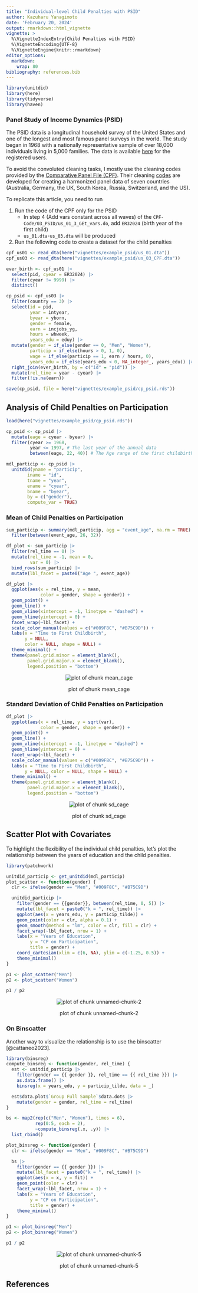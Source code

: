 ```yaml
---
title: "Individual-level Child Penalties with PSID"
author: Kazuharu Yanagimoto
date: 'February 20, 2024'
output: rmarkdown::html_vignette
vignette: >
  %\VignetteIndexEntry{Child Penalties with PSID}
  %\VignetteEncoding{UTF-8}
  %\VignetteEngine{knitr::rmarkdown}
editor_options: 
  markdown: 
    wrap: 80
bibliography: references.bib
---
```





```r
library(unitdid)
library(here)
library(tidyverse)
library(haven)
```

### Panel Study of Income Dynamics (PSID)

The PSID data is a longitudinal household survey of the United States and one of
the longest and most famous panel surveys in the world. The study began in 1968
with a nationally representative sample of over 18,000 individuals living in
5,000 families. The data is available [here](https://psidonline.isr.umich.edu)
for the registered users.

To avoid the convoluted cleaning tasks, I mostly use the cleaning codes provided
by the [Comparative Panel File (CPF)](https://www.cpfdata.com). Their cleaning
[codes](https://www.cpfdata.com) are developed for creating a harmonized panel
data of seven countries (Australia, Germany, the UK, South Korea, Russia,
Switzerland, and the US).

To replicate this article, you need to run

1.  Run the code of the CPF only for the PSID
    -   In step 4 (Add vars constant across all waves) of the
        `CPF-Code/03_PSID/us_01_3_GEt_vars.do`, add `ER32024` (birth year of the
        first child)
    -   `us_01.dta`-`us_03.dta` will be produced
2.  Run the following code to create a dataset for the child penalties


```r
cpf_us01 <- read_dta(here("vignettes/example_psid/us_01.dta"))
cpf_us03 <- read_dta(here("vignettes/example_psid/us_03_CPF.dta"))

ever_birth <- cpf_us01 |>
  select(pid, cyear = ER32024) |>
  filter(cyear != 9999) |>
  distinct()

cp_psid <- cpf_us03 |>
  filter(country == 3) |>
  select(id = pid,
         year = intyear,
         byear = yborn,
         gender = female,
         earn = incjobs_yg,
         hours = whweek,
         years_edu = eduy) |>
  mutate(gender = if_else(gender == 0, "Men", "Women"),
         particip = if_else(hours > 0, 1, 0),
         wage = if_else(particip == 1, earn / hours, 0),
         years_edu = if_else(years_edu < 0, NA_integer_, years_edu)) |>
  right_join(ever_birth, by = c("id" = "pid")) |>
  mutate(rel_time = year - cyear) |>
  filter(!is.na(earn))

save(cp_psid, file = here("vignettes/example_psid/cp_psid.rds"))
```

## Analysis of Child Penalties on Participation


```r
load(here("vignettes/example_psid/cp_psid.rds"))

cp_psid <- cp_psid |>
  mutate(eage = cyear - byear) |>
  filter(cyear >= 1968,
         year <= 1997, # The last year of the annual data
         between(eage, 22, 40)) # The Age range of the first childbirth

mdl_particip <- cp_psid |>
  unitdid(yname = "particip",
        iname = "id",
        tname = "year",
        ename = "cyear",
        bname = "byear",
        by = c("gender"),
        compute_var = TRUE)
```

### Mean of Child Penalties on Participation


```r
sum_particip <- summary(mdl_particip, agg = "event_age", na.rm = TRUE) |>
  filter(between(event_age, 26, 32))

df_plot <- sum_particip |>
  filter(rel_time == 0) |>
  mutate(rel_time = -1, mean = 0,
         var = 0) |>
  bind_rows(sum_particip) |>
  mutate(lbl_facet = paste0("Age ", event_age))

df_plot |>
  ggplot(aes(x = rel_time, y = mean,
             color = gender, shape = gender)) +
  geom_point() +
  geom_line() +
  geom_vline(xintercept = -1, linetype = "dashed") +
  geom_hline(yintercept = 0) +
  facet_wrap(~lbl_facet) +
  scale_color_manual(values = c("#009F8C", "#B75C9D")) +
  labs(x = "Time to First Childbirth",
       y = NULL,
       color = NULL, shape = NULL) +
  theme_minimal() +
  theme(panel.grid.minor = element_blank(),
        panel.grid.major.x = element_blank(),
        legend.position = "bottom")
```

<div class="figure" style="text-align: center">
<img src="figure/mean_cage-1.svg" alt="plot of chunk mean_cage"  />
<p class="caption">plot of chunk mean_cage</p>
</div>

### Standard Deviation of Child Penalties on Participation


```r
df_plot |>
  ggplot(aes(x = rel_time, y = sqrt(var),
             color = gender, shape = gender)) +
  geom_point() +
  geom_line() +
  geom_vline(xintercept = -1, linetype = "dashed") +
  geom_hline(yintercept = 0) +
  facet_wrap(~lbl_facet) +
  scale_color_manual(values = c("#009F8C", "#B75C9D")) +
  labs(x = "Time to First Childbirth",
       y = NULL, color = NULL, shape = NULL) +
  theme_minimal() +
  theme(panel.grid.minor = element_blank(),
        panel.grid.major.x = element_blank(),
        legend.position = "bottom")
```

<div class="figure" style="text-align: center">
<img src="figure/sd_cage-1.svg" alt="plot of chunk sd_cage"  />
<p class="caption">plot of chunk sd_cage</p>
</div>


## Scatter Plot with Covariates

To highlight the flexibility of the individual child penalties, let's plot the
relationship between the years of education and the child penalties.


```r
library(patchwork)

unitdid_particip <- get_unitdid(mdl_particip)
plot_scatter <- function(gender) {
  clr <- ifelse(gender == "Men", "#009F8C", "#B75C9D")

  unitdid_particip |>
    filter(gender == {{gender}}, between(rel_time, 0, 5)) |>
    mutate(lbl_facet = paste0("k = ", rel_time)) |>
    ggplot(aes(x = years_edu, y = particip_tilde)) +
    geom_point(color = clr, alpha = 0.1) +
    geom_smooth(method = "lm", color = clr, fill = clr) +
    facet_wrap(~lbl_facet, nrow = 1) +
    labs(x = "Years of Education",
         y = "CP on Participation",
         title = gender) +
    coord_cartesian(xlim = c(6, NA), ylim = c(-1.25, 0.5)) +
    theme_minimal()
}

p1 <- plot_scatter("Men")
p2 <- plot_scatter("Women")

p1 / p2
```

<div class="figure" style="text-align: center">
<img src="figure/unnamed-chunk-2-1.svg" alt="plot of chunk unnamed-chunk-2"  />
<p class="caption">plot of chunk unnamed-chunk-2</p>
</div>

### On Binscatter

Another way to visualize the relationship is to use the binscatter [@cattaneo2023].




```r
library(binsreg)
compute_binsreg <- function(gender, rel_time) {
  est <- unitdid_particip |>
    filter(gender == {{ gender }}, rel_time == {{ rel_time }}) |>
    as.data.frame() |>
    binsreg(x = years_edu, y = particip_tilde, data = _)

  est$data.plot$`Group Full Sample`$data.dots |>
    mutate(gender = gender, rel_time = rel_time)
}

bs <- map2(rep(c("Men", "Women"), times = 6),
           rep(0:5, each = 2),
           ~compute_binsreg(.x, .y)) |>
  list_rbind()
```


```r
plot_binsreg <- function(gender) {
  clr <- ifelse(gender == "Men", "#009F8C", "#B75C9D")

  bs |>
    filter(gender == {{ gender }}) |>
    mutate(lbl_facet = paste0("k = ", rel_time)) |>
    ggplot(aes(x = x, y = fit)) +
    geom_point(color = clr) +
    facet_wrap(~lbl_facet, nrow = 1) +
    labs(x = "Years of Education",
         y = "CP on Participation",
         title = gender) +
    theme_minimal()
}

p1 <- plot_binsreg("Men")
p2 <- plot_binsreg("Women")

p1 / p2
```

<div class="figure" style="text-align: center">
<img src="figure/unnamed-chunk-5-1.svg" alt="plot of chunk unnamed-chunk-5"  />
<p class="caption">plot of chunk unnamed-chunk-5</p>
</div>

## References

